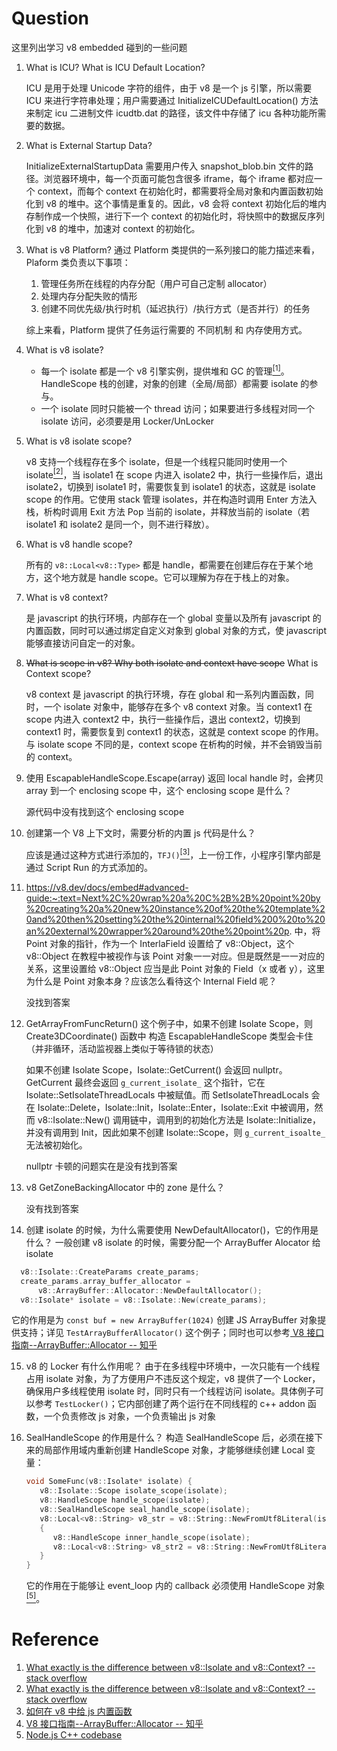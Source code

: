 # Question

这里列出学习 v8 embedded 碰到的一些问题

1. What is ICU? What is ICU Default Location?

   ICU 是用于处理 Unicode 字符的组件，由于 v8 是一个 js 引擎，所以需要 ICU 来进行字符串处理；用户需要通过 InitializeICUDefaultLocation() 方法来制定 icu 二进制文件 icudtb.dat 的路径，该文件中存储了 icu 各种功能所需要的数据。

2. What is External Startup Data?

   InitializeExternalStartupData 需要用户传入 snapshot_blob.bin 文件的路径。浏览器环境中，每一个页面可能包含很多 iframe，每个 iframe 都对应一个 context，而每个 context 在初始化时，都需要将全局对象和内置函数初始化到 v8 的堆中。这个事情是重复的。因此，v8 会将 context 初始化后的堆内存制作成一个快照，进行下一个 context 的初始化时，将快照中的数据反序列化到 v8 的堆中，加速对 context 的初始化。

3. What is v8 Platform?
   通过 Platform 类提供的一系列接口的能力描述来看，Plaform 类负责以下事项：

   1. 管理任务所在线程的内存分配（用户可自己定制 allocator）
   2. 处理内存分配失败的情形
   3. 创建不同优先级/执行时机（延迟执行）/执行方式（是否并行）的任务

   综上来看，Platform 提供了任务运行需要的 不同机制 和 内存使用方式。

4. What is v8 isolate?

   - 每一个 isolate 都是一个 v8 引擎实例，提供堆和 GC 的管理<a href="#r1"><sup>[1]</sup></a>。HandleScope 栈的创建，对象的创建（全局/局部）都需要 isolate 的参与。
   - 一个 isolate 同时只能被一个 thread 访问；如果要进行多线程对同一个 isolate 访问，必须要是用 Locker/UnLocker

5. What is v8 isolate scope?

   v8 支持一个线程存在多个 isolate，但是一个线程只能同时使用一个 isolate<a href="#r2"><sup>[2]</sup></a>，当 isolate1 在 scope 内进入 isolate2 中，执行一些操作后，退出 isolate2，切换到 isolate1 时，需要恢复到 isolate1 的状态，这就是 isolate scope 的作用。它使用 stack 管理 isolates，并在构造时调用 Enter 方法入栈，析构时调用 Exit 方法 Pop 当前的 isolate，并释放当前的 isolate（若 isolate1 和 isolate2 是同一个，则不进行释放）。

6. What is v8 handle scope?

   所有的 `v8::Local<v8::Type>` 都是 handle，都需要在创建后存在于某个地方，这个地方就是 handle scope。它可以理解为存在于栈上的对象。

7. What is v8 context?

   是 javascript 的执行环境，内部存在一个 global 变量以及所有 javascript 的内置函数，同时可以通过绑定自定义对象到 global 对象的方式，使 javascript 能够直接访问自定一的对象。

8. ~~What is scope in v8? Why both isolate and context have scope~~ What is Context scope?

   v8 context 是 javascript 的执行环境，存在 global 和一系列内置函数，同时，一个 isolate 对象中，能够存在多个 v8 context 对象。当 context1 在 scope 内进入 context2 中，执行一些操作后，退出 context2，切换到 context1 时，需要恢复到 context1 的状态，这就是 context scope 的作用。与 isolate scope 不同的是，context scope 在析构的时候，并不会销毁当前的 context。

9. 使用 EscapableHandleScope.Escape(array) 返回 local handle 时，会拷贝 array 到一个 enclosing scope 中，这个 enclosing scope 是什么？

   源代码中没有找到这个 enclosing scope

10. 创建第一个 V8 上下文时，需要分析的内置 js 代码是什么？

    应该是通过这种方式进行添加的，`TFJ()`<a href="#r3"><sup>[3]</sup></a>，上一份工作，小程序引擎内部是通过 Script Run 的方式添加的。

11. https://v8.dev/docs/embed#advanced-guide:~:text=Next%2C%20wrap%20a%20C%2B%2B%20point%20by%20creating%20a%20new%20instance%20of%20the%20template%20and%20then%20setting%20the%20internal%20field%200%20to%20an%20external%20wrapper%20around%20the%20point%20p. 中，将 Point 对象的指针，作为一个 InterlaField 设置给了 v8::Object，这个 v8::Object 在教程中被视作与该 Point 对象一一对应。但是既然是一一对应的关系，这里设置给 v8::Object 应当是此 Point 对象的 Field（x 或者 y），这里为什么是 Point 对象本身？应该怎么看待这个 Internal Field 呢？

    没找到答案

12. GetArrayFromFuncReturn() 这个例子中，如果不创建 Isolate Scope，则 Create3DCoordinate() 函数中 构造 EscapableHandleScope 类型会卡住（并非循环，活动监视器上类似于等待锁的状态）

    如果不创建 Isolate Scope，Isolate::GetCurrent() 会返回 nullptr。GetCurrent 最终会返回 `g_current_isolate_` 这个指针，它在 Isolate::SetIsolateThreadLocals 中被赋值。而 SetIsolateThreadLocals 会在 Isolate::Delete，Isolate::Init，Isolate::Enter，Isolate::Exit 中被调用，然而 v8::Isolate::New() 调用链中，调用到的初始化方法是 Isolate::Initialize，并没有调用到 Init，因此如果不创建 Isolate::Scope，则 `g_current_isoalte_` 无法被初始化。

    nullptr 卡顿的问题实在是没有找到答案

13. v8 GetZoneBackingAllocator 中的 zone 是什么？

    没有找到答案

14. 创建 isolate 的时候，为什么需要使用 NewDefaultAllocator()，它的作用是什么？
    一般创建 v8 isolate 的时候，需要分配一个 ArrayBuffer Alocator 给 isolate

```c++
  v8::Isolate::CreateParams create_params;
  create_params.array_buffer_allocator =
      v8::ArrayBuffer::Allocator::NewDefaultAllocator();
  v8::Isolate* isolate = v8::Isolate::New(create_params);
```

它的作用是为 `const buf = new ArrayBuffer(1024)` 创建 JS ArrayBuffer 对象提供支持；详见 `TestArrayBufferAllocator()` 这个例子；同时也可以参考[ V8 接口指南--ArrayBuffer::Allocator -- 知乎](https://zhuanlan.zhihu.com/p/187550111)

15. v8 的 Locker 有什么作用呢？
    由于在多线程中环境中，一次只能有一个线程占用 isolate 对象，为了方便用户不违反这个规定，v8 提供了一个 Locker，确保用户多线程使用 isolate 时，同时只有一个线程访问 isolate。具体例子可以参考 `TestLocker()`；它内部创建了两个运行在不同线程的 c++ addon 函数，一个负责修改 js 对象，一个负责输出 js 对象

16. SealHandleScope 的作用是什么？
    构造 SealHandleScope 后，必须在接下来的局部作用域内重新创建 HandleScope 对象，才能够继续创建 Local 变量：

    ```cpp
    void SomeFunc(v8::Isolate* isolate) {
       v8::Isolate::Scope isolate_scope(isolate);
       v8::HandleScope handle_scope(isolate);
       v8::SealHandleScope seal_handle_scope(isolate);
       v8::Local<v8::String> v8_str = v8::String::NewFromUtf8Literal(isolate, "hello"); // failed here!
       {
          v8::HandleScope inner_handle_scope(isolate);
          v8::Local<v8::String> v8_str2 = v8::String::NewFromUtf8Literal(isolate, "hello"); // success
       }
    }
    ```

    它的作用在于能够让 event_loop 内的 callback 必须使用 HandleScope 对象<a href="#r5"><sup>[5]</sup></a>。

# Reference

1. <a id="r1" href="https://stackoverflow.com/a/19394400/14419237">What exactly is the difference between v8::Isolate and v8::Context? -- stack overflow</a>
2. <a id="r2" href="https://stackoverflow.com/questions/19383724/what-exactly-is-the-difference-between-v8isolate-and-v8context#:~:text=Only%20one%20thread%20may%20access%20a%20given%20isolate%20at%20a%20time%2C">What exactly is the difference between v8::Isolate and v8::Context? -- stack overflow</a>
3. <a id="r3" href="https://waterbang.top/2023/01/24/%E5%A6%82%E4%BD%95%E5%9C%A8v8%E4%B8%AD%E7%BB%99js%E5%86%85%E7%BD%AE%E5%87%BD%E6%95%B0/">如何在 v8 中给 js 内置函数</a>
4. <a id="r4" href="https://zhuanlan.zhihu.com/p/187550111">V8 接口指南--ArrayBuffer::Allocator -- 知乎</a>
5. <a id="r5" href="https://github.com/nodejs/node/blob/faefe560efbbefb5a58f7198305f417fbba4a007/src/README.md">Node.js C++ codebase</a>
